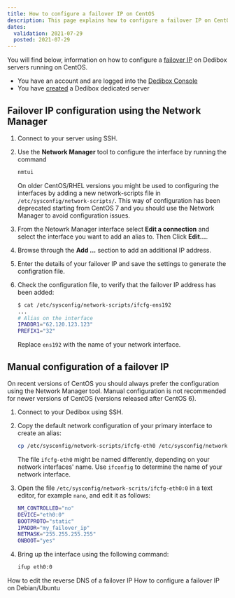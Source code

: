 ```yaml
---
title: How to configure a failover IP on CentOS 
description: This page explains how to configure a failover IP on CentOS.
dates:
  validation: 2021-07-29
  posted: 2021-07-29
---
```


You will find below, information on how to configure a [failover IP](/dedibox-network/ip-failover/concepts/#failover-ips) on Dedibox servers running on CentOS.

<Message type="requirement">

  - You have an account and are logged into the [Dedibox Console](https://console.online.net)
  - You have [created](/dedibox/dedicated-servers/how-to/order-a-server) a Dedibox dedicated server

</Message>

## Failover IP configuration using the Network Manager 

1. Connect to your server using SSH.

2. Use the **Network Manager** tool to configure the interface by running the command 

    ```sh 
    nmtui
    ```

    <Message type="note">

    On older CentOS/RHEL versions you might be used to configuring the interfaces by adding a new network-scripts file in `/etc/sysconfig/network-scripts/`. This way of configuration has been deprecated starting from CentOS 7 and you should use the Network Manager to avoid configuration issues. 

    </Message>

2. From the Netowrk Manager interface select **Edit a connection** and select the interface you want to add an alias to. Then Click **Edit...**.

3. Browse through the **Add ...** section to add an additional IP address. 

4. Enter the details of your failover IP and save the settings to generate the configration file. 

5. Check the configuration file, to verify that the failover IP address has been added: 

    ```sh 
    $ cat /etc/sysconfig/network-scripts/ifcfg-ens192
    ...
    # Alias on the interface
    IPADDR1="62.120.123.123"
    PREFIX1="32"
    ```

    <Message type="note">

    Replace `ens192` with the name of your network interface. 

    </Message>

## Manual configuration of a failover IP

<Message type="note">

On recent versions of CentOS you should always prefer the configuration using the Network Manager tool. Manual configuration is not recommended for newer versions of CentOS (versions released after CentOS 6). 

</Message>

1. Connect to your Dedibox using SSH.

2. Copy the default network configuration of your primary interface to create an alias: 

    ```sh 
    cp /etc/sysconfig/network-scripts/ifcfg-eth0 /etc/sysconfig/network-scrits/ifcfg-eth0:0
    ```

    <Message type="note">

    The file `ifcfg-eth0` might be named differently, depending on your network interfaces' name. Use `ifconfig` to determine the name of your network interface. 

    </Message>

3. Open the file `/etc/sysconfig/network-scrits/ifcfg-eth0:0` in a text editor, for example `nano`, and edit it as follows: 

    ```sh 
    NM_CONTROLLED="no"
    DEVICE="eth0:0"
    BOOTPROTO="static"
    IPADDR="my_failover_ip"
    NETMASK="255.255.255.255"
    ONBOOT="yes"
    ```

4. Bring up the interface using the following command: 

    ```sh 
    ifup eth0:0
    ```

<Navigation title="See Also">
  <PreviousButton to="/dedibox-network/ip-failover/how-to/configure-reverse-dns">How to edit the reverse DNS of a failover IP</PreviousButton>
  <NextButton to="/dedibox-network/ip-failover/how-to/configure-debian-ubuntu">How to configure a failover IP on Debian/Ubuntu</NextButton>
</Navigation>
